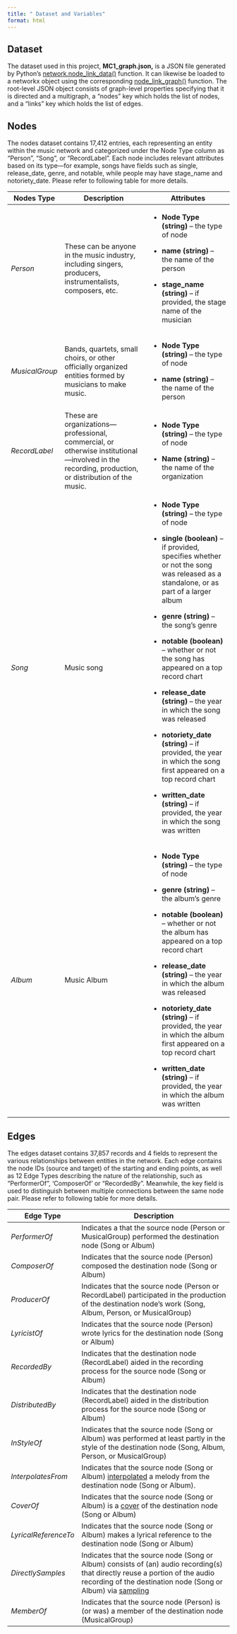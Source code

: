 ```yaml
---
title: " Dataset and Variables"
format: html
---
```


## **Dataset**

The dataset used in this project, **MC1_graph.json,** is a JSON file generated by Python’s [network.node_link_data()](https://networkx.org/documentation/stable/reference/readwrite/generated/networkx.readwrite.json_graph.node_link_data.html) function. It can likewise be loaded to a networkx object using the corresponding [node_link_graph()](https://networkx.org/documentation/stable/reference/readwrite/generated/networkx.readwrite.json_graph.node_link_graph.html#networkx.readwrite.json_graph.node_link_graph) function. The root-level JSON object consists of graph-level properties specifying that it is directed and a multigraph, a “nodes” key which holds the list of nodes, and a “links” key which holds the list of edges.

## Nodes

The nodes dataset contains 17,412 entries, each representing an entity within the music network and categorized under the Node Type column as "Person", "Song", or "RecordLabel". Each node includes relevant attributes based on its type—for example, songs have fields such as single, release_date, genre, and notable, while people may have stage_name and notoriety_date. Please refer to following table for more details.

+----------------+---------------------------------------------------------------------------------------------------------------------------------------------------+--------------------------------------------------------------------------------------------------------------------------------------+
| Nodes Type     | Description                                                                                                                                       | Attributes                                                                                                                           |
+================+===================================================================================================================================================+======================================================================================================================================+
| *Person*       | These can be anyone in the music industry, including singers, producers, instrumentalists, composers, etc.                                        | -   **Node Type** **(string)** – the type of node                                                                                    |
|                |                                                                                                                                                   |                                                                                                                                      |
|                |                                                                                                                                                   | -   **name** **(string)** – the name of the person                                                                                   |
|                |                                                                                                                                                   |                                                                                                                                      |
|                |                                                                                                                                                   | -   **stage_name (string)** – if provided, the stage name of the musician                                                            |
+----------------+---------------------------------------------------------------------------------------------------------------------------------------------------+--------------------------------------------------------------------------------------------------------------------------------------+
| *MusicalGroup* | Bands, quartets, small choirs, or other officially organized entities formed by                                                                   | -   **Node Type** **(string)** – the type of node                                                                                    |
|                | musicians to make music.                                                                                                                          |                                                                                                                                      |
|                |                                                                                                                                                   | -   **name** **(string)** – the name of the person                                                                                   |
+----------------+---------------------------------------------------------------------------------------------------------------------------------------------------+--------------------------------------------------------------------------------------------------------------------------------------+
| *RecordLabel*  | These are organizations—professional, commercial, or otherwise institutional—involved in the recording, production, or distribution of the music. | -   **Node Type (string)** – the type of node                                                                                        |
|                |                                                                                                                                                   |                                                                                                                                      |
|                |                                                                                                                                                   | -   **Name (string)** – the name of the organization                                                                                 |
+----------------+---------------------------------------------------------------------------------------------------------------------------------------------------+--------------------------------------------------------------------------------------------------------------------------------------+
| *Song*         | Music song                                                                                                                                        | -   **Node Type (string)** – the type of node                                                                                        |
|                |                                                                                                                                                   |                                                                                                                                      |
|                |                                                                                                                                                   | -   **single (boolean)** – if provided, specifies whether or not the song was released as a standalone, or as part of a larger album |
|                |                                                                                                                                                   |                                                                                                                                      |
|                |                                                                                                                                                   | -   **genre (string)** – the song’s genre                                                                                            |
|                |                                                                                                                                                   |                                                                                                                                      |
|                |                                                                                                                                                   | -   **notable (boolean)** – whether or not the song has appeared on a top record chart                                               |
|                |                                                                                                                                                   |                                                                                                                                      |
|                |                                                                                                                                                   | -   **release_date (string)** – the year in which the song was released                                                              |
|                |                                                                                                                                                   |                                                                                                                                      |
|                |                                                                                                                                                   | -   **notoriety_date (string)** – if provided, the year in which the song first appeared on a top record chart                       |
|                |                                                                                                                                                   |                                                                                                                                      |
|                |                                                                                                                                                   | -   **written_date (string)** – if provided, the year in which the song was written                                                  |
+----------------+---------------------------------------------------------------------------------------------------------------------------------------------------+--------------------------------------------------------------------------------------------------------------------------------------+
| *Album*        | Music Album                                                                                                                                       | -   **Node Type (string)** – the type of node                                                                                        |
|                |                                                                                                                                                   |                                                                                                                                      |
|                |                                                                                                                                                   | -   **genre (string)** – the album’s genre                                                                                           |
|                |                                                                                                                                                   |                                                                                                                                      |
|                |                                                                                                                                                   | -   **notable (boolean)** – whether or not the album has appeared on a top record chart                                              |
|                |                                                                                                                                                   |                                                                                                                                      |
|                |                                                                                                                                                   | -   **release_date (string)** – the year in which the album was released                                                             |
|                |                                                                                                                                                   |                                                                                                                                      |
|                |                                                                                                                                                   | -   **notoriety_date (string)** – if provided, the year in which the album first appeared on a top record chart                      |
|                |                                                                                                                                                   |                                                                                                                                      |
|                |                                                                                                                                                   | -   **written_date (string)** – if provided, the year in which the album was written                                                 |
+----------------+---------------------------------------------------------------------------------------------------------------------------------------------------+--------------------------------------------------------------------------------------------------------------------------------------+

## Edges

The edges dataset contains 37,857 records and 4 fields to represent the various relationships between entities in the network. Each edge contains the node IDs (source and target) of the starting and ending points, as well as 12 Edge Types describing the nature of the relationship, such as “PerformerOf”, ‘ComposerOf’ or “RecordedBy”. Meanwhile, the key field is used to distinguish between multiple connections between the same node pair. Please refer to following table for more details.

+-----------------------+------------------------------------------------------------------------------------------------------------------------------------------------------------------------------------------------------------------------------------------------+
| Edge Type             | Description                                                                                                                                                                                                                                    |
+=======================+================================================================================================================================================================================================================================================+
| *PerformerOf*         | Indicates a that the source node (Person or MusicalGroup) performed the destination node (Song or Album)                                                                                                                                       |
+-----------------------+------------------------------------------------------------------------------------------------------------------------------------------------------------------------------------------------------------------------------------------------+
| *ComposerOf*          | Indicates that the source node (Person) composed the destination node (Song or Album)                                                                                                                                                          |
+-----------------------+------------------------------------------------------------------------------------------------------------------------------------------------------------------------------------------------------------------------------------------------+
| *ProducerOf*          | Indicates that the source node (Person or RecordLabel) participated in the production of the destination node’s work (Song, Album, Person, or MusicalGroup)                                                                                    |
+-----------------------+------------------------------------------------------------------------------------------------------------------------------------------------------------------------------------------------------------------------------------------------+
| *LyricistOf*          | Indicates that the source node (Person) wrote lyrics for the destination node (Song or Album)                                                                                                                                                  |
+-----------------------+------------------------------------------------------------------------------------------------------------------------------------------------------------------------------------------------------------------------------------------------+
| *RecordedBy*          | Indicates that the destination node (RecordLabel) aided in the recording process for the source node (Song or Album)                                                                                                                           |
+-----------------------+------------------------------------------------------------------------------------------------------------------------------------------------------------------------------------------------------------------------------------------------+
| *DistributedBy*       | Indicates that the destination node (RecordLabel) aided in the distribution process for the source node (Song or Album)                                                                                                                        |
+-----------------------+------------------------------------------------------------------------------------------------------------------------------------------------------------------------------------------------------------------------------------------------+
| *InStyleOf*           | Indicates that the source node (Song or Album) was performed at least partly in the style of the destination node (Song, Album, Person, or MusicalGroup)                                                                                       |
+-----------------------+------------------------------------------------------------------------------------------------------------------------------------------------------------------------------------------------------------------------------------------------+
| *InterpolatesFrom*    | Indicates that the source node (Song or Album) [interpolated](https://en.wikipedia.org/wiki/Interpolation_(popular_music))                                                                                                                     |
|                       | a melody from the destination node (Song or Album).                                                                                                                                                                                            |
+-----------------------+------------------------------------------------------------------------------------------------------------------------------------------------------------------------------------------------------------------------------------------------+
| *CoverOf*             | Indicates that the source node (Song or Album) is a [cover](https://en.wikipedia.org/wiki/Cover_version) of the destination                                                                                                                    |
|                       | node (Song or Album)                                                                                                                                                                                                                           |
+-----------------------+------------------------------------------------------------------------------------------------------------------------------------------------------------------------------------------------------------------------------------------------+
| *LyricalReferenceTo*  | Indicates that the source node (Song or Album) makes a lyrical reference to the                                                                                                                                                                |
|                       | destination node (Song or Album)                                                                                                                                                                                                               |
+-----------------------+------------------------------------------------------------------------------------------------------------------------------------------------------------------------------------------------------------------------------------------------+
| *DirectlySamples*     | Indicates that the source node (Song or Album) consists of (an) audio recording(s) that directly reuse a portion of the audio recording of the destination node (Song or Album) via [sampling](https://en.wikipedia.org/wiki/Sampling_(music)) |
+-----------------------+------------------------------------------------------------------------------------------------------------------------------------------------------------------------------------------------------------------------------------------------+
| *MemberOf*            | Indicates that the source node (Person) is (or was) a member of the destination node (MusicalGroup)                                                                                                                                            |
+-----------------------+------------------------------------------------------------------------------------------------------------------------------------------------------------------------------------------------------------------------------------------------+
